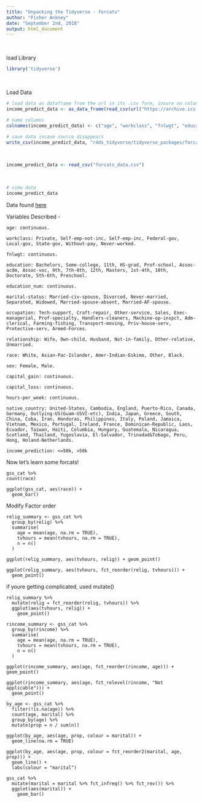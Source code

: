 ```yaml
---
title: "Unpacking the Tidyverse - forcats"
author: "Fisher Ankney"
date: "September 2nd, 2018"
output: html_document
---
```


<br> 

load Library
```r
library('tidyverse')
```

<br> 

Load Data
```r
# load data as dataframe from the url in its .csv form, insure no column names
income_predict_data <- as_data_frame(read_csv(url("https://archive.ics.uci.edu/ml/machine-learning-databases/adult/adult.data"), col_names = F))

# name columns
colnames(income_predict_data) <- c("age", "workclass", "fnlwgt", "education", "education_num", "marital_status", "occupation", "relationship", "race", "sex", "capital_gains", "capital_loss", "hours_per_week", "native_country", "income_prediction")

# save data incase source disappears
write_csv(income_predict_data, "r4ds_tidyverse/tidyverse_packages/forcats_data.csv")
```

<br>


```r
income_predict_data <- read_csv("forcats_data.csv")
```

<br>
```r
# view data
income_predict_data
```

Data found [here](https://archive.ics.uci.edu/ml/datasets/Adult)

Variables Described - 
```
age: continuous.

workclass: Private, Self-emp-not-inc, Self-emp-inc, Federal-gov, Local-gov, State-gov, Without-pay, Never-worked.

fnlwgt: continuous.

education: Bachelors, Some-college, 11th, HS-grad, Prof-school, Assoc-acdm, Assoc-voc, 9th, 7th-8th, 12th, Masters, 1st-4th, 10th, Doctorate, 5th-6th, Preschool.

education_num: continuous.

marital-status: Married-civ-spouse, Divorced, Never-married, Separated, Widowed, Married-spouse-absent, Married-AF-spouse.

occupation: Tech-support, Craft-repair, Other-service, Sales, Exec-managerial, Prof-specialty, Handlers-cleaners, Machine-op-inspct, Adm-clerical, Farming-fishing, Transport-moving, Priv-house-serv, Protective-serv, Armed-Forces.

relationship: Wife, Own-child, Husband, Not-in-family, Other-relative, Unmarried.

race: White, Asian-Pac-Islander, Amer-Indian-Eskimo, Other, Black.

sex: Female, Male.

capital_gain: continuous.

capital_loss: continuous.

hours-per_week: continuous.

native_country: United-States, Cambodia, England, Puerto-Rico, Canada, Germany, Outlying-US(Guam-USVI-etc), India, Japan, Greece, South, China, Cuba, Iran, Honduras, Philippines, Italy, Poland, Jamaica, Vietnam, Mexico, Portugal, Ireland, France, Dominican-Republic, Laos, Ecuador, Taiwan, Haiti, Columbia, Hungary, Guatemala, Nicaragua, Scotland, Thailand, Yugoslavia, El-Salvador, Trinadad&Tobago, Peru, Hong, Holand-Netherlands.

income_prediction: <=50k, >50k
```

Now let's learn some forcats!



```
gss_cat %>% 
count(race)
```

```
ggplot(gss_cat, aes(race)) + 
  geom_bar()
```


Modify Factor order

```
relig_summary <- gss_cat %>%
  group_by(relig) %>%
  summarise(
    age = mean(age, na.rm = TRUE),
    tvhours = mean(tvhours, na.rm = TRUE),
    n = n()
  )

ggplot(relig_summary, aes(tvhours, relig)) + geom_point()
```


```
ggplot(relig_summary, aes(tvhours, fct_reorder(relig, tvhours))) +
  geom_point()
```


if youre getting complicated, used mutate()
```
relig_summary %>%
  mutate(relig = fct_reorder(relig, tvhours)) %>%
  ggplot(aes(tvhours, relig)) +
    geom_point()
```


```
rincome_summary <- gss_cat %>%
  group_by(rincome) %>%
  summarise(
    age = mean(age, na.rm = TRUE),
    tvhours = mean(tvhours, na.rm = TRUE),
    n = n()
  )

ggplot(rincome_summary, aes(age, fct_reorder(rincome, age))) + geom_point()
```


```
ggplot(rincome_summary, aes(age, fct_relevel(rincome, "Not applicable"))) +
  geom_point()
```


```
by_age <- gss_cat %>%
  filter(!is.na(age)) %>%
  count(age, marital) %>%
  group_by(age) %>%
  mutate(prop = n / sum(n))

ggplot(by_age, aes(age, prop, colour = marital)) +
  geom_line(na.rm = TRUE)

ggplot(by_age, aes(age, prop, colour = fct_reorder2(marital, age, prop))) +
  geom_line() +
  labs(colour = "marital")
```




```
gss_cat %>%
  mutate(marital = marital %>% fct_infreq() %>% fct_rev()) %>%
  ggplot(aes(marital)) +
    geom_bar()
```
  
  
  
